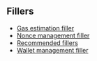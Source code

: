## Fillers

- [Gas estimation filler](../examples/fillers/gas_filler)
- [Nonce management filler](../examples/fillers/nonce_filler)
- [Recommended fillers](../examples/fillers/recommended_fillers)
- [Wallet management filler](../examples/fillers/wallet_filler)
